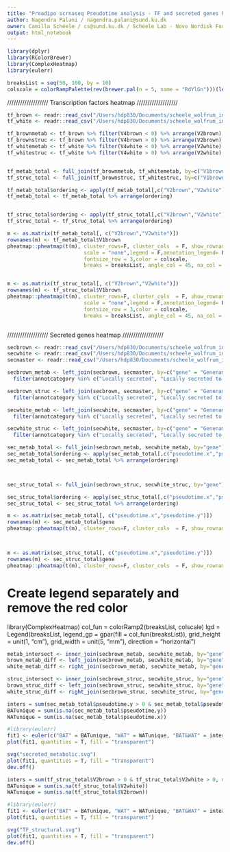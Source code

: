 ```yaml
---
title: "Preadipo scrnaseq Pseudotime analysis - TF and secreted genes heatmap"
author: Nagendra Palani / nagendra.palani@sund.ku.dk
owner: Camilla Schéele / cs@sund.ku.dk / Schéele Lab - Novo Nordisk Foundation Center for Basic Metabolic Research
output: html_notebook
---
```





```r
library(dplyr)
library(RColorBrewer)
library(ComplexHeatmap)
library(eulerr)

```


```r
breaksList = seq(50, 100, by = 10)
colscale = colorRampPalette(rev(brewer.pal(n = 5, name = "RdYlGn")))(length(breaksList))


```

/////////////////// Transcription factors heatmap ///////////////////

```r

tf_brown <- readr::read_csv("/Users/hdp830/Documents/scheele_wolfrum_integ/monocle_brown_depots_tf_pseudotime.csv")
tf_white <- readr::read_csv("/Users/hdp830/Documents/scheele_wolfrum_integ/monocle_white_depots_tf_pseudotime.csv")
```


```r
tf_brownmetab <- tf_brown %>% filter(V4brown < 0) %>% arrange(V2brown)
tf_brownstruc <- tf_brown %>% filter(V4brown > 0) %>% arrange(V2brown)
tf_whitemetab <- tf_white %>% filter(V4white < 0) %>% arrange(V2white)
tf_whitestruc <- tf_white %>% filter(V4white > 0) %>% arrange(V2white)


tf_metab_total <- full_join(tf_brownmetab, tf_whitemetab, by=c("V1brown" = "V1white"))
tf_struc_total <- full_join(tf_brownstruc, tf_whitestruc, by=c("V1brown" = "V1white"))

```

```r
tf_metab_total$ordering <- apply(tf_metab_total[,c("V2brown","V2white")] , 1, FUN = min, na.rm = T)
tf_metab_total <- tf_metab_total %>% arrange(ordering)


tf_struc_total$ordering <- apply(tf_struc_total[,c("V2brown","V2white")] , 1, FUN = min, na.rm = T)
tf_struc_total <- tf_struc_total %>% arrange(ordering)
```



```r


m <- as.matrix(tf_metab_total[, c("V2brown","V2white")])
rownames(m) <- tf_metab_total$V1brown
pheatmap::pheatmap(t(m), cluster_rows=F, cluster_cols  = F, show_rownames = F, show_colnames = T,
                         scale = "none",legend = F,annotation_legend= F,cellwidth = 7,cellheight = 5, fontsize_col = 4,
                         fontsize_row = 3,color = colscale, 
                         breaks = breaksList, angle_col = 45, na_col = "#434543", width = 8, filename = "TF_upper_v2.pdf")


m <- as.matrix(tf_struc_total[, c("V2brown","V2white")])
rownames(m) <- tf_struc_total$V1brown
pheatmap::pheatmap(t(m), cluster_rows=F, cluster_cols  = F, show_rownames = F, show_colnames = T,
                         scale = "none",legend = F,annotation_legend= F,cellwidth = 7,cellheight = 5, fontsize_col = 4,
                         fontsize_row = 3,color = colscale, 
                         breaks = breaksList, angle_col = 45, na_col = "#434543", width = 8, filename = "TF_lower_v2.pdf")



```

/////////////////// Secreted genes heatmap ///////////////////

```r
secbrown <- readr::read_csv("/Users/hdp830/Documents/scheele_wolfrum_integ/secreted_genes_brown_diverge.csv")
secwhite <- readr::read_csv("/Users/hdp830/Documents/scheele_wolfrum_integ/secreted_genes_white_diverge.csv")
secmaster <- readr::read_csv("/Users/hdp830/Documents/scheele_wolfrum_integ/secreted_proteins_masterlist.csv")
```

```r

secbrown_metab <- left_join(secbrown, secmaster, by=c("gene" = "Genename")) %>% 
  filter(annotcategory %in% c("Locally secreted", "Locally secreted to extracellular matrix", "Secreted to blood")) %>% filter(value < 0) %>% arrange(pseudotime)

secbrown_struc <- left_join(secbrown, secmaster, by=c("gene" = "Genename")) %>% 
  filter(annotcategory %in% c("Locally secreted", "Locally secreted to extracellular matrix", "Secreted to blood")) %>% filter(value > 0) %>% arrange(pseudotime)

secwhite_metab <- left_join(secwhite, secmaster, by=c("gene" = "Genename")) %>% 
  filter(annotcategory %in% c("Locally secreted", "Locally secreted to extracellular matrix", "Secreted to blood")) %>% filter(value < 0) %>% arrange(pseudotime)

secwhite_struc <- left_join(secwhite, secmaster, by=c("gene" = "Genename")) %>% 
  filter(annotcategory %in% c("Locally secreted", "Locally secreted to extracellular matrix", "Secreted to blood")) %>% filter(value > 0) %>% arrange(pseudotime)
```

```r
sec_metab_total <- full_join(secbrown_metab, secwhite_metab, by="gene")
sec_metab_total$ordering <- apply(sec_metab_total[,c("pseudotime.x","pseudotime.y")] , 1, FUN = min, na.rm = T)
sec_metab_total <- sec_metab_total %>% arrange(ordering)



sec_struc_total <- full_join(secbrown_struc, secwhite_struc, by="gene")

sec_struc_total$ordering <- apply(sec_struc_total[,c("pseudotime.x","pseudotime.y")] , 1, FUN = min, na.rm = T)
sec_struc_total <- sec_struc_total %>% arrange(ordering)
```


```r
m <- as.matrix(sec_metab_total[, c("pseudotime.x","pseudotime.y")])
rownames(m) <- sec_metab_total$gene
pheatmap::pheatmap(t(m), cluster_rows=F, cluster_cols  = F, show_rownames =F, show_colnames = T,scale = "none",legend = F,annotation_legend= F,cellwidth = 7,cellheight = 5, fontsize_col = 4,fontsize_row = 3,color = colscale, breaks = breaksList, angle_col = 45, na_col = "#434543",  width = 8,filename = "secreted_upper_v2.pdf")



m <- as.matrix(sec_struc_total[, c("pseudotime.x","pseudotime.y")])
rownames(m) <- sec_struc_total$gene
pheatmap::pheatmap(t(m), cluster_rows=F, cluster_cols  = F, show_rownames = F, show_colnames = T,scale = "none",legend = F,annotation_legend= F,cellwidth = 7,cellheight = 5, fontsize_col = 4,fontsize_row = 3,color = colscale, breaks = breaksList, angle_col = 45, na_col = "#434543", width = 14,filename = "secreted_lower_v2.pdf")

```

# Create legend separately and remove the red color

library(ComplexHeatmap)
col_fun = colorRamp2(breaksList, colscale)
lgd = Legend(breaksList, legend_gp = gpar(fill = col_fun(breaksList)), grid_height = unit(1, "cm"), grid_width = unit(5, "mm"), direction = "horizontal")


```r
metab_intersect <- inner_join(secbrown_metab, secwhite_metab, by="gene")
brown_metab_diff <- left_join(secbrown_metab, secwhite_metab, by="gene")  %>% .[is.na(.$pseudotime.y),]
white_metab_diff <- right_join(secbrown_metab, secwhite_metab, by="gene")  %>% .[is.na(.$pseudotime.x),]

struc_intersect <- inner_join(secbrown_struc, secwhite_struc, by="gene")
brown_struc_diff <- left_join(secbrown_struc, secwhite_struc, by="gene")  %>% .[is.na(.$pseudotime.y),]
white_struc_diff <- right_join(secbrown_struc, secwhite_struc, by="gene")  %>% .[is.na(.$pseudotime.x),]
```

```r

inters = sum(sec_metab_total$pseudotime.y > 0 & sec_metab_total$pseudotime.x > 0, na.rm = T)
BATunique = sum(is.na(sec_metab_total$pseudotime.y))
WATunique = sum(is.na(sec_metab_total$pseudotime.x))

#library(eulerr)
fit1 <- euler(c("BAT" = BATunique, "WAT" = WATunique, "BAT&WAT" = inters))
plot(fit1, quantities = T, fill = "transparent")

svg("secreted_metabolic.svg")
plot(fit1, quantities = T, fill = "transparent")
dev.off()

```

```r

inters = sum(tf_struc_total$V2brown > 0 & tf_struc_total$V2white > 0, na.rm = T)
BATunique = sum(is.na(tf_struc_total$V2white))
WATunique = sum(is.na(tf_struc_total$V2brown))

#library(eulerr)
fit1 <- euler(c("BAT" = BATunique, "WAT" = WATunique, "BAT&WAT" = inters))
plot(fit1, quantities = T, fill = "transparent")

svg("TF_structural.svg")
plot(fit1, quantities = T, fill = "transparent")
dev.off()

```




